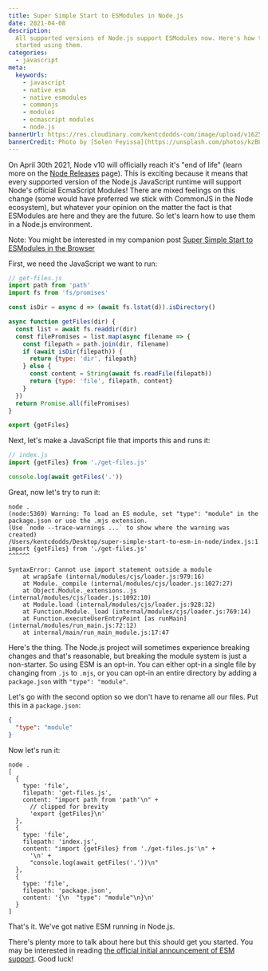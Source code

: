 ```yaml
---
title: Super Simple Start to ESModules in Node.js
date: 2021-04-08
description:
  All supported versions of Node.js support ESModules now. Here's how to get
  started using them.
categories:
  - javascript
meta:
  keywords:
    - javascript
    - native esm
    - native esmodules
    - commonjs
    - modules
    - ecmascript modules
    - node.js
bannerUrl: https://res.cloudinary.com/kentcdodds-com/image/upload/v1625033378/kentcdodds.com/content/blog/super-simple-start-to-es-modules-in-node-js/banner.jpg
bannerCredit: Photo by [Solen Feyissa](https://unsplash.com/photos/kzBL8rd3EoI)
---
```


On April 30th 2021, Node v10 will officially reach it's "end of life" (learn
more on the [Node Releases](https://nodejs.org/en/about/releases/) page). This
is exciting because it means that every supported version of the Node.js
JavaScript runtime will support Node's official EcmaScript Modules! There are
mixed feelings on this change (some would have preferred we stick with CommonJS
in the Node ecosystem), but whatever your opinion on the matter the fact is that
ESModules are here and they are the future. So let's learn how to use them in a
Node.js environment.

Note: You might be interested in my companion post
[Super Simple Start to ESModules in the Browser](/blog/super-simple-start-to-es-modules-in-the-browser)

First, we need the JavaScript we want to run:

```js
// get-files.js
import path from 'path'
import fs from 'fs/promises'

const isDir = async d => (await fs.lstat(d)).isDirectory()

async function getFiles(dir) {
  const list = await fs.readdir(dir)
  const filePromises = list.map(async filename => {
    const filepath = path.join(dir, filename)
    if (await isDir(filepath)) {
      return {type: 'dir', filepath}
    } else {
      const content = String(await fs.readFile(filepath))
      return {type: 'file', filepath, content}
    }
  })
  return Promise.all(filePromises)
}

export {getFiles}
```

Next, let's make a JavaScript file that imports this and runs it:

```js
// index.js
import {getFiles} from './get-files.js'

console.log(await getFiles('.'))
```

Great, now let's try to run it:

```
node .
(node:5369) Warning: To load an ES module, set "type": "module" in the package.json or use the .mjs extension.
(Use `node --trace-warnings ...` to show where the warning was created)
/Users/kentcdodds/Desktop/super-simple-start-to-esm-in-node/index.js:1
import {getFiles} from './get-files.js'
^^^^^^

SyntaxError: Cannot use import statement outside a module
    at wrapSafe (internal/modules/cjs/loader.js:979:16)
    at Module._compile (internal/modules/cjs/loader.js:1027:27)
    at Object.Module._extensions..js (internal/modules/cjs/loader.js:1092:10)
    at Module.load (internal/modules/cjs/loader.js:928:32)
    at Function.Module._load (internal/modules/cjs/loader.js:769:14)
    at Function.executeUserEntryPoint [as runMain] (internal/modules/run_main.js:72:12)
    at internal/main/run_main_module.js:17:47
```

Here's the thing. The Node.js project will sometimes experience breaking changes
and that's reasonable, but breaking the module system is just a non-starter. So
using ESM is an opt-in. You can either opt-in a single file by changing from
`.js` to `.mjs`, or you can opt-in an entire directory by adding a
`package.json` with `"type": "module"`.

Let's go with the second option so we don't have to rename all our files. Put
this in a `package.json`:

```json
{
  "type": "module"
}
```

Now let's run it:

```
node .
[
  {
    type: 'file',
    filepath: 'get-files.js',
    content: "import path from 'path'\n" +
      // clipped for brevity
      'export {getFiles}\n'
  },
  {
    type: 'file',
    filepath: 'index.js',
    content: "import {getFiles} from './get-files.js'\n" +
      '\n' +
      "console.log(await getFiles('.'))\n"
  },
  {
    type: 'file',
    filepath: 'package.json',
    content: '{\n  "type": "module"\n}\n'
  }
]
```

That's it. We've got native ESM running in Node.js.

There's plenty more to talk about here but this should get you started. You may
be interested in reading
[the official initial announcement of ESM support](https://nodejs.medium.com/announcing-core-node-js-support-for-ecmascript-modules-c5d6dc29b663).
Good luck!
